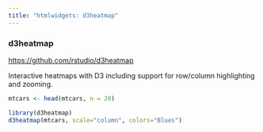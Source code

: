 ```yaml
---
title: "htmlwidgets: d3heatmap"
---
```


### d3heatmap
<https://github.com/rstudio/d3heatmap>

Interactive heatmaps with D3 including support for row/column highlighting and zooming.

```r
mtcars <- head(mtcars, n = 20)
```


```r
library(d3heatmap)
d3heatmap(mtcars, scale="column", colors="Blues")
```


